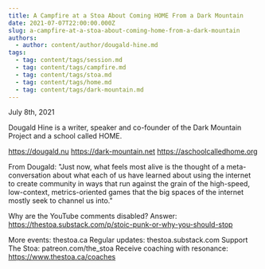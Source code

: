 ```yaml
---
title: A Campfire at a Stoa About Coming HOME From a Dark Mountain
date: 2021-07-07T22:00:00.000Z
slug: a-campfire-at-a-stoa-about-coming-home-from-a-dark-mountain
authors:
  - author: content/author/dougald-hine.md
tags:
  - tag: content/tags/session.md
  - tag: content/tags/campfire.md
  - tag: content/tags/stoa.md
  - tag: content/tags/home.md
  - tag: content/tags/dark-mountain.md
---
```


July 8th, 2021

Dougald Hine is a writer, speaker and co-founder of the Dark Mountain Project and a school called HOME.

https://dougald.nu
https://dark-mountain.net
https://aschoolcalledhome.org

From Dougald: "Just now, what feels most alive is the thought of a meta-conversation about what each of us have learned about using the internet to create community in ways that run against the grain of the high-speed, low-context, metrics-oriented games that the big spaces of the internet mostly seek to channel us into."

Why are the YouTube comments disabled? Answer: https://thestoa.substack.com/p/stoic-punk-or-why-you-should-stop

More events: thestoa.ca
Regular updates: thestoa.substack.com
Support The Stoa: patreon.com/the_stoa
Receive coaching with resonance: https://www.thestoa.ca/coaches
